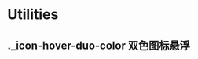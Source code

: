 
<Meta title="Styles/Utilities" />

# Utilities

## .\_icon-hover-duo-color 双色图标悬浮

<Canvas
  of={IconDuoAgentStories.Hover}
  sourceState="shown"
  withToolbar="true"
/>

<Source
  type="code"
  language="css"
  code={UtilitiesCss}
/>
